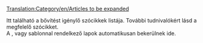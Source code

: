 [[Translation:Category/en/Articles to be expanded]]

Itt található a bővítést igénylő szócikkek listája. További tudnivalókért lásd a megfelelő szócikket.
<br>

A {{en/S|hu/Bővítés}}, {{en/S|hu/Csonk}} vagy {{en/S|hu/Hiányos}} sablonnal rendelkező lapok automatikusan bekerülnek ide.

